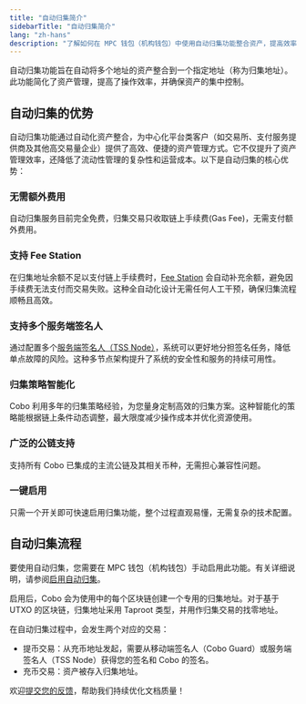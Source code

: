 ```yaml
---
title: "自动归集简介"
sidebarTitle: "自动归集简介"
lang: "zh-hans"
description: "了解如何在 MPC 钱包（机构钱包）中使用自动归集功能整合资产，提高效率，并简化多个区块链地址的管理。"
---
```


自动归集功能旨在自动将多个地址的资产整合到一个指定地址（称为归集地址）。此功能简化了资产管理，提高了操作效率，并确保资产的集中控制。

## 自动归集的优势

自动归集功能通过自动化资产整合，为中心化平台类客户（如交易所、支付服务提供商及其他高交易量企业）提供了高效、便捷的资产管理方式。它不仅提升了资产管理效率，还降低了流动性管理的复杂性和运营成本。以下是自动归集的核心优势：

### 无需额外费用

自动归集服务目前完全免费，归集交易只收取链上手续费(Gas Fee)，无需支付额外费用。

### 支持 Fee Station

在归集地址余额不足以支付链上手续费时，[Fee Station](/cn/portal/fee-station/introduction) 会自动补充余额，避免因手续费无法支付而交易失败。这种全自动化设计无需任何人工干预，确保归集流程顺畅且高效。

### 支持多个服务端签名人

通过配置多个[服务端签名人（TSS Node）](https://www.cobo.com/developers/v2/guides/mpc-wallets/server-co-signer/tss-node-overview)，系统可以更好地分担签名任务，降低单点故障的风险。这种多节点架构提升了系统的安全性和服务的持续可用性。

### 归集策略智能化

Cobo 利用多年的归集策略经验，为您量身定制高效的归集方案。这种智能化的策略能根据链上条件动态调整，最大限度减少操作成本并优化资源使用。

### 广泛的公链支持

支持所有 Cobo 已集成的主流公链及其相关币种，无需担心兼容性问题。

### 一键启用

只需一个开关即可快速启用归集功能，整个过程直观易懂，无需复杂的技术配置。

## 自动归集流程

要使用自动归集，您需要在 MPC 钱包（机构钱包）手动启用此功能。有关详细说明，请参阅[启用自动归集](/cn/portal/mpc-wallets/ocw/enable-auto-sweep)。

启用后，Cobo 会为使用中的每个区块链创建一个专用的归集地址。对于基于 UTXO 的区块链，归集地址采用 Taproot 类型，并用作归集交易的找零地址。

在自动归集过程中，会发生两个对应的交易：
- 提币交易：从充币地址发起，需要从移动端签名人（Cobo Guard）或服务端签名人（TSS Node）获得您的签名和 Cobo 的签名。
- 充币交易：资产被存入归集地址。

<Tip>欢迎[提交您的反馈](https://forms.zohopublic.com/cobo/form/DocumentFeedbackForm/formperma/QvLOhxJv1_JMsJ-1dleZ8Itb_7rzN-LtgvsDdxosoVI?referrername=manuals)，帮助我们持续优化文档质量！</Tip>
